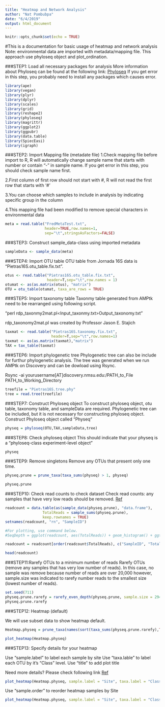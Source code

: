 ```yaml
---
title: "Heatmap and Network Analysis"
author: "Nat Pombubpa"
date: "6/4/2019"
output: html_document
---
```


```r
knitr::opts_chunk$set(echo = TRUE)
```

#This is a documentation for basic usage of heatmap and network analysis
Note: environmental data are imported with metadata/mapping file. This approach use phyloseq object and plot_ordination.


###STEP1: Load all necessary packages for analysis
More information about Phyloseq can be found at the following link: [Phyloseq](https://joey711.github.io/phyloseq/)
If you get error in this step, you probably need to install any packages which causes error.

```r
library(ape)
library(vegan)
library(plyr)
library(dplyr)
library(scales)
library(grid)
library(reshape2)
library(phyloseq)
library(magrittr)
library(ggplot2)
library(ggpubr)
library(data.table)
library(SpiecEasi)
library(igraph)
```

###STEP2: Import Mapping file (metadate file)
1.Check mapping file before import to R, R will automatically change sample name that starts with number or contain “-” in sample name. If you get error in this step, you should check sample name first. 

2.First column of first row should not start with #, R will not read the first row that starts with '#'

3.You can choose which samples to include in analysis by indicating specific group in the column

4.This mapping file had been modified to remove special characters in environmental data

```r
meta = read.table("FredMetaTest.txt",
                  header=TRUE,row.names=1,
                  sep="\t",stringsAsFactors=FALSE)
```

###STEP3: Construct sample_data-class using imported metadata

```r
sampleData <- sample_data(meta)
```

###STEP4: Import OTU table
OTU table from Jornada 16S data is “Pietras16S.otu_table.fix.txt”.

```r
otus <- read.table("Pietras16S.otu_table.fix.txt",
                   header=T,sep="\t",row.names = 1)
otumat <- as(as.matrix(otus), "matrix")
OTU = otu_table(otumat, taxa_are_rows = TRUE)
```

###STEP5: Import taxonomy table
Taxonmy table generated from AMPtk need to be rearranged using following script.

“perl rdp_taxonmy2mat.pl<Input_taxonmy.txt>Output_taxonomy.txt”

rdp_taxonomy2mat.pl was created by Professor Jason E. Stajich

```r
taxmat <- read.table("Pietras16S.taxonomy.fix.txt", 
                     header=T,sep="\t",row.names=1)
taxmat <- as(as.matrix(taxmat),"matrix")
TAX = tax_table(taxmat)
```

###STEP6: Import phylogenetic tree
Phylogenetic tree can also be include for furthur phylogenetic analysis. The tree was generated when we run AMPtk on Discovery and can be dowload using Rsync.
<p> Rsync -ai yourusername[AT]discovery.nmsu.edu:/PATH_to_File PATH_to_Working_Directory <br/>

```r
treefile = "Pietras16S.tree.phy"
tree = read.tree(treefile)
```

###STEP7: Construct Phyloseq object
To construct phyloseq object, otu table, taxonomy table, and sampleData are required. Phylogenetic tree can be included, but it is not necessary for constructing phyloseq object.
Construct Phyloseq object called "Physeq"

```r
physeq = phyloseq(OTU,TAX,sampleData,tree)
```

###STEP8: Check phyloseq object
This should indicate that your physeq is a "phyloseq-class experiment-level object"

```r
physeq
```

###STEP9: Remove singletons
Remove any OTUs that present only one time.

```r
physeq.prune = prune_taxa(taxa_sums(physeq) > 1, physeq)
```

```r
physeq.prune
```

###STEP10: Check read counts to check dataset
Check read counts: any samples that have very low reads should be removed.
[Ref](http://evomics.org/wp-content/uploads/2016/01/phyloseq-Lab-01-Answers.html)

```r
readcount = data.table(as(sample_data(physeq.prune), "data.frame"),
                 TotalReads = sample_sums(physeq.prune), 
                 keep.rownames = TRUE)
setnames(readcount, "rn", "SampleID")

#For plotting, use command below.
#SeqDepth = ggplot(readcount, aes(TotalReads)) + geom_histogram() + ggtitle("Sequencing Depth")
```

```r
readcount = readcount[order(readcount$TotalReads), c("SampleID", "TotalReads")]
```

```r
head(readcount)
```

###STEP11:Rarefy OTUs to a minimum number of reads
Rarefy OTUs (remove any samples that has very low number of reads). In this case, no sample was remove because number of reads are over 20,000 however, sample.size was indicated to rarefy number reads to the smallest size (lowest number of reads).
```r
set.seed(711)
physeq.prune.rarefy = rarefy_even_depth(physeq.prune, sample.size = 29454, replace = FALSE, trimOTUs = TRUE)
physeq.prune.rarefy
```

###STEP12: Heatmap (default)

We will use subset data to show heatmap default.

```r
Heatmap.physeq = prune_taxa(names(sort(taxa_sums(physeq.prune.rarefy),TRUE)[1:150]), physeq.prune.rarefy)
```

```r
plot_heatmap(Heatmap.physeq)
```

###STEP13: Specify details for your heatmap

Use "sample.label" to label each sample by site
Use "taxa.lable" to label each OTU by it's "Class" level.
Use "title" to add plot title

Need more details? Please check following link
[Ref](https://rdrr.io/bioc/phyloseq/man/plot_heatmap.html)

```r
plot_heatmap(Heatmap.physeq, sample.label = "Site", taxa.label = "Class", title = "Bacterial heatmap (top 150 OTUs)")
```

Use "sample.order" to reorder heatmap samples by Site

```r
plot_heatmap(Heatmap.physeq, sample.label = "Site", taxa.label = "Class",  sample.order = "Site", title = "Bacterial heatmap (top 150 OTUs)") + theme(plot.title = element_text(hjust = 0.5))
```
















